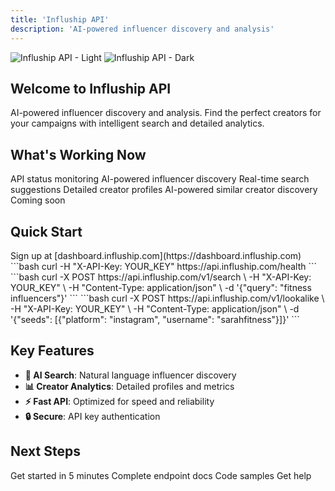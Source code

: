 ```yaml
---
title: 'Influship API'
description: 'AI-powered influencer discovery and analysis'
---
```


<img
  className='block dark:hidden'
  src='/images/hero-light.png'
  alt='Influship API - Light'
/>
<img
  className='hidden dark:block'
  src='/images/hero-dark.png'
  alt='Influship API - Dark'
/>

## Welcome to Influship API

AI-powered influencer discovery and analysis. Find the perfect creators for your campaigns with intelligent search and detailed analytics.

## What's Working Now

<CardGroup cols={2}>
<Card title="✅ Health Check" icon="check">
  API status monitoring
</Card>

<Card title='✅ Creator Search' icon='search'>
  AI-powered influencer discovery
</Card>

<Card title='✅ Creator Autocomplete' icon='zap'>
  Real-time search suggestions
</Card>

<Card title='✅ Creator Details' icon='user'>
  Detailed creator profiles
</Card>

<Card title='✅ Lookalike Discovery' icon='users'>
  AI-powered similar creator discovery
</Card>

<Card title="⚠️ Content Analysis" icon="clock">
  Coming soon
</Card>
</CardGroup>

## Quick Start

<Steps>
<Step title="Get API key">
  Sign up at [dashboard.influship.com](https://dashboard.influship.com)
</Step>

<Step title='Test API'>
  ```bash curl -H "X-API-Key: YOUR_KEY" https://api.influship.com/health ```
</Step>

<Step title="Search creators">
  ```bash
  curl -X POST https://api.influship.com/v1/search \
    -H "X-API-Key: YOUR_KEY" \
    -H "Content-Type: application/json" \
    -d '{"query": "fitness influencers"}'
  ```
</Step>

<Step title="Find lookalike creators">
  ```bash
  curl -X POST https://api.influship.com/v1/lookalike \
    -H "X-API-Key: YOUR_KEY" \
    -H "Content-Type: application/json" \
    -d '{"seeds": [{"platform": "instagram", "username": "sarahfitness"}]}'
  ```
</Step>
</Steps>

## Key Features

- **🎯 AI Search**: Natural language influencer discovery
- **📊 Creator Analytics**: Detailed profiles and metrics
- **⚡ Fast API**: Optimized for speed and reliability
- **🔒 Secure**: API key authentication

## Next Steps

<CardGroup cols={2}>
<Card title="Quickstart" icon="rocket" href="/quickstart">
  Get started in 5 minutes
</Card>

<Card title='API Reference' icon='book' href='/api-reference'>
  Complete endpoint docs
</Card>

<Card title='Examples' icon='code' href='/examples'>
  Code samples
</Card>

<Card title="Support" icon="envelope" href="mailto:support@influship.com">
  Get help
</Card>
</CardGroup>
